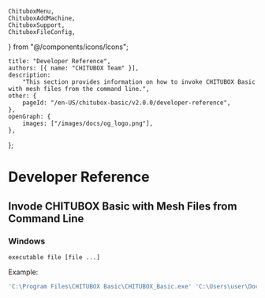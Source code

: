 	ChituboxMenu,
	ChituboxAddMachine,
	ChituboxSupport,
	ChituboxFileConfig,
} from "@/components/icons/Icons";

	title: "Developer Reference",
	authors: [{ name: "CHITUBOX Team" }],
	description:
		"This section provides information on how to invoke CHITUBOX Basic with mesh files from the command line.",
	other: {
		pageId: "/en-US/chitubox-basic/v2.0.0/developer-reference",
	},
	openGraph: {
		images: ["/images/docs/og_logo.png"],
	},
};

# Developer Reference

## Invode CHITUBOX Basic with Mesh Files from Command Line

### Windows

`executable file [file ...]`

Example:

```bash
'C:\Program Files\CHITUBOX Basic\CHITUBOX_Basic.exe' 'C:\Users\user\Documents\3D Models\test1.stl' 'C:\Users\user\Documents\3D Models\test2.stl'
```
